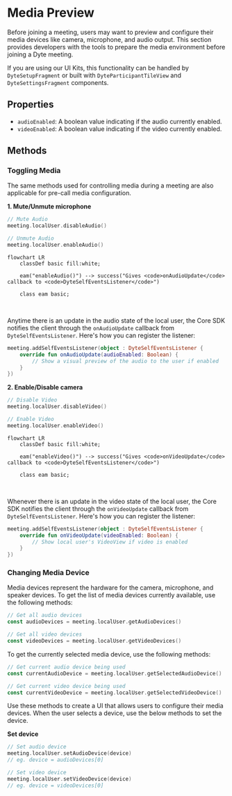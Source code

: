 # Media Preview

Before joining a meeting, users may want to preview and configure their media devices like camera, microphone, and audio output.
This section provides developers with the tools to prepare the media environment before joining a Dyte meeting.

If you are using our UI Kits, this functionality can be handled by `DyteSetupFragment` or built with `DyteParticipantTileView` 
and `DyteSettingsFragment` components.


## Properties

- `audioEnabled`: A <span className="tag-orange">boolean</span> value indicating if the audio currently enabled.
- `videoEnabled`: A <span className="tag-orange">boolean</span> value indicating if the video currently enabled.

## Methods

### Toggling Media

The same methods used for controlling media during a meeting are also applicable for pre-call media configuration.

**1. Mute/Unmute microphone**

```kotlin
// Mute Audio
meeting.localUser.disableAudio()

// Unmute Audio
meeting.localUser.enableAudio()
```

```mermaid
flowchart LR
    classDef basic fill:white;

    eam("enableAudio()") --> success("Gives <code>onAudioUpdate</code> callback to <code>DyteSelfEventsListener</code>")

    class eam basic;
```

<br />

Anytime there is an update in the audio state of the local user, the Core SDK notifies the client through the `onAudioUpdate` callback 
from `DyteSelfEventsListener`. Here's how you can register the listener:

```kotlin
meeting.addSelfEventsListener(object : DyteSelfEventsListener {
    override fun onAudioUpdate(audioEnabled: Boolean) {
        // Show a visual preview of the audio to the user if enabled
    }
})
```

**2. Enable/Disable camera**

```kotlin
// Disable Video
meeting.localUser.disableVideo()

// Enable Video
meeting.localUser.enableVideo()
```

```mermaid
flowchart LR
    classDef basic fill:white;

    eam("enableVideo()") --> success("Gives <code>onVideoUpdate</code> callback to <code>DyteSelfEventsListener</code>")

    class eam basic;
```
<br />

Whenever there is an update in the video state of the local user, the Core SDK notifies the client through the `onVideoUpdate` callback 
from `DyteSelfEventsListener`. Here's how you can register the listener:

```kotlin
meeting.addSelfEventsListener(object : DyteSelfEventsListener {
    override fun onVideoUpdate(videoEnabled: Boolean) {
        // Show local user's VideoView if video is enabled
    }
})
```

### Changing Media Device

Media devices represent the hardware for the camera, microphone, and speaker devices. To get the list of media devices currently 
available, use the following methods:

```kotlin
// Get all audio devices
const audioDevices = meeting.localUser.getAudioDevices()

// Get all video devices
const videoDevices = meeting.localUser.getVideoDevices()
```

To get the currently selected media device, use the following methods:

```kotlin
// Get current audio device being used
const currentAudioDevice = meeting.localUser.getSelectedAudioDevice()

// Get current video device being used
const currentVideoDevice = meeting.localUser.getSelectedVideoDevice()
```

Use these methods to create a UI that allows users to configure their media devices. When the user selects a device, use the below methods to set the device.

**Set device**

```kotlin
// Set audio device
meeting.localUser.setAudioDevice(device)
// eg. device = audioDevices[0]

// Set video device
meeting.localUser.setVideoDevice(device)
// eg. device = videoDevices[0]
```
